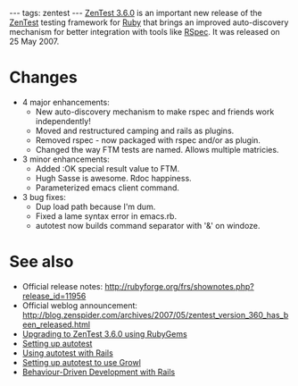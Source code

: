 ---
tags: zentest
---
[[ZenTest 3.6.0]] is an important new release of the [[ZenTest]] testing framework for [[Ruby]] that brings an improved auto-discovery mechanism for better integration with tools like [[RSpec]]. It was released on 25 May 2007.

= Changes =

* 4 major enhancements:
** New auto-discovery mechanism to make rspec and friends work independently!
** Moved and restructured camping and rails as plugins.
** Removed rspec - now packaged with rspec and/or as plugin.
** Changed the way FTM tests are named. Allows multiple matricies.
* 3 minor enhancements:
** Added :OK special result value to FTM.
** Hugh Sasse is awesome. Rdoc happiness.
** Parameterized emacs client command.
* 3 bug fixes:
** Dup load path because I'm dum.
** Fixed a lame syntax error in emacs.rb.
** autotest now builds command separator with '&' on windoze.

= See also =

* Official release notes: http://rubyforge.org/frs/shownotes.php?release_id=11956
* Official weblog announcement: http://blog.zenspider.com/archives/2007/05/zentest_version_360_has_been_released.html
* [[Upgrading to ZenTest 3.6.0 using RubyGems]]
* [[Setting up autotest]]
* [[Using autotest with Rails]]
* [[Setting up autotest to use Growl]]
* [[Behaviour-Driven Development with Rails]]

